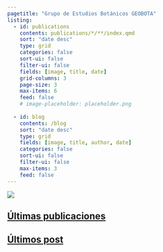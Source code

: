 ```yaml
---
pagetitle: "Grupo de Estudios Botánicos GEOBOTA"
listing:
  - id: publications
    contents: publications/*/**/index.qmd
    sort: "date desc"
    type: grid
    categories: false
    sort-ui: false
    filter-ui: false
    fields: [image, title, date]
    grid-columns: 3
    page-size: 3
    max-items: 6
    feed: false
    # image-placeholder: placeholder.png
    
  - id: blog
    contents: /blog
    sort: "date desc"
    type: grid
    fields: [image, title, author, date]
    categories: false
    sort-ui: false
    filter-ui: false
    max-items: 3
    feed: false
---
```


::: {.column-screen}
![](images/banner_index.jpg)
:::

<a href="publications.qmd">

## Últimas publicaciones
</a>

:::{#publications}
:::

<a href="blog.qmd">

## Últimos post
</a>

:::{#blog}
:::